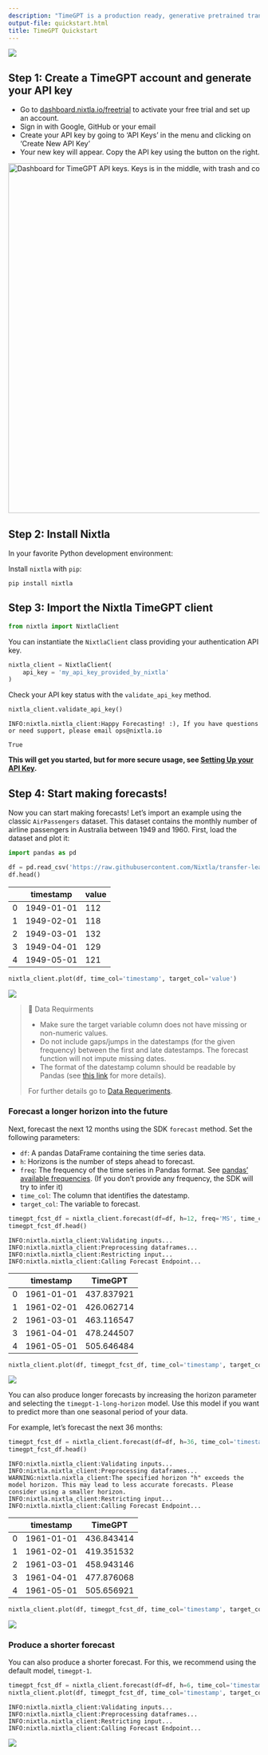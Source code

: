 ```yaml
---
description: "TimeGPT is a production ready, generative pretrained transformer for time series. It's capable of accurately predicting various domains such as retail, electricity, finance, and IoT with just a few lines of code \U0001F680."
output-file: quickstart.html
title: TimeGPT Quickstart
---
```



[![](https://colab.research.google.com/assets/colab-badge.svg)](https://colab.research.google.com/github/Nixtla/nixtla/blob/main/nbs/docs/getting-started/2_quickstart.ipynb)

## Step 1: Create a TimeGPT account and generate your API key

-   Go to
    [dashboard.nixtla.io/freetrial](https://dashboard.nixtla.io/freetrial)
    to activate your free trial and set up an account.
-   Sign in with Google, GitHub or your email
-   Create your API key by going to ‘API Keys’ in the menu and clicking
    on ‘Create New API Key’
-   Your new key will appear. Copy the API key using the button on the
    right.

<img src="https://github.com/Nixtla/nixtla/blob/main/nbs/img/dashboard.png?raw=true" alt="Dashboard for TimeGPT API keys. Keys is in the middle, with trash and copy buttons on the right." width="700" />

## Step 2: Install Nixtla

In your favorite Python development environment:

Install `nixtla` with `pip`:

```shell
pip install nixtla
```

## Step 3: Import the Nixtla TimeGPT client

```python
from nixtla import NixtlaClient
```

You can instantiate the `NixtlaClient` class providing your
authentication API key.

```python
nixtla_client = NixtlaClient(
    api_key = 'my_api_key_provided_by_nixtla'
)
```

Check your API key status with the `validate_api_key` method.

```python
nixtla_client.validate_api_key()
```

``` text
INFO:nixtla.nixtla_client:Happy Forecasting! :), If you have questions or need support, please email ops@nixtla.io
```

``` text
True
```

**This will get you started, but for more secure usage, see [Setting Up
your API
Key](https://docs.nixtla.io/docs/getting-started-setting_up_your_api_key).**

## Step 4: Start making forecasts!

Now you can start making forecasts! Let’s import an example using the
classic `AirPassengers` dataset. This dataset contains the monthly
number of airline passengers in Australia between 1949 and 1960. First,
load the dataset and plot it:

```python
import pandas as pd
```


```python
df = pd.read_csv('https://raw.githubusercontent.com/Nixtla/transfer-learning-time-series/main/datasets/air_passengers.csv')
df.head()
```

|     | timestamp  | value |
|-----|------------|-------|
| 0   | 1949-01-01 | 112   |
| 1   | 1949-02-01 | 118   |
| 2   | 1949-03-01 | 132   |
| 3   | 1949-04-01 | 129   |
| 4   | 1949-05-01 | 121   |

```python
nixtla_client.plot(df, time_col='timestamp', target_col='value')
```

![](/nixtla/docs/getting-started/2_quickstart_files/figure-markdown_strict/cell-8-output-1.png)

> 📘 Data Requirments
>
> -   Make sure the target variable column does not have missing or
>     non-numeric values.
> -   Do not include gaps/jumps in the datestamps (for the given
>     frequency) between the first and late datestamps. The forecast
>     function will not impute missing dates.
> -   The format of the datestamp column should be readable by Pandas
>     (see [this
>     link](https://pandas.pydata.org/docs/reference/api/pandas.to_datetime.html)
>     for more details).
>
> For further details go to [Data
> Requeriments](https://docs.nixtla.io/docs/getting-started-data_requirements).

### Forecast a longer horizon into the future

Next, forecast the next 12 months using the SDK `forecast` method. Set
the following parameters:

-   `df`: A pandas DataFrame containing the time series data.
-   `h`: Horizons is the number of steps ahead to forecast.
-   `freq`: The frequency of the time series in Pandas format. See
    [pandas’ available
    frequencies](https://pandas.pydata.org/pandas-docs/stable/user_guide/timeseries.html#offset-aliases).
    (If you don’t provide any frequency, the SDK will try to infer it)
-   `time_col`: The column that identifies the datestamp.
-   `target_col`: The variable to forecast.

```python
timegpt_fcst_df = nixtla_client.forecast(df=df, h=12, freq='MS', time_col='timestamp', target_col='value')
timegpt_fcst_df.head()
```

``` text
INFO:nixtla.nixtla_client:Validating inputs...
INFO:nixtla.nixtla_client:Preprocessing dataframes...
INFO:nixtla.nixtla_client:Restricting input...
INFO:nixtla.nixtla_client:Calling Forecast Endpoint...
```

|     | timestamp  | TimeGPT    |
|-----|------------|------------|
| 0   | 1961-01-01 | 437.837921 |
| 1   | 1961-02-01 | 426.062714 |
| 2   | 1961-03-01 | 463.116547 |
| 3   | 1961-04-01 | 478.244507 |
| 4   | 1961-05-01 | 505.646484 |

```python
nixtla_client.plot(df, timegpt_fcst_df, time_col='timestamp', target_col='value')
```

![](/nixtla/docs/getting-started/2_quickstart_files/figure-markdown_strict/cell-10-output-1.png)

You can also produce longer forecasts by increasing the horizon
parameter and selecting the `timegpt-1-long-horizon` model. Use this
model if you want to predict more than one seasonal period of your data.

For example, let’s forecast the next 36 months:

```python
timegpt_fcst_df = nixtla_client.forecast(df=df, h=36, time_col='timestamp', target_col='value', freq='MS', model='timegpt-1-long-horizon')
timegpt_fcst_df.head()
```

``` text
INFO:nixtla.nixtla_client:Validating inputs...
INFO:nixtla.nixtla_client:Preprocessing dataframes...
WARNING:nixtla.nixtla_client:The specified horizon "h" exceeds the model horizon. This may lead to less accurate forecasts. Please consider using a smaller horizon.
INFO:nixtla.nixtla_client:Restricting input...
INFO:nixtla.nixtla_client:Calling Forecast Endpoint...
```

|     | timestamp  | TimeGPT    |
|-----|------------|------------|
| 0   | 1961-01-01 | 436.843414 |
| 1   | 1961-02-01 | 419.351532 |
| 2   | 1961-03-01 | 458.943146 |
| 3   | 1961-04-01 | 477.876068 |
| 4   | 1961-05-01 | 505.656921 |

```python
nixtla_client.plot(df, timegpt_fcst_df, time_col='timestamp', target_col='value')
```

![](/nixtla/docs/getting-started/2_quickstart_files/figure-markdown_strict/cell-12-output-1.png)

### Produce a shorter forecast

You can also produce a shorter forecast. For this, we recommend using
the default model, `timegpt-1`.

```python
timegpt_fcst_df = nixtla_client.forecast(df=df, h=6, time_col='timestamp', target_col='value', freq='MS')
nixtla_client.plot(df, timegpt_fcst_df, time_col='timestamp', target_col='value')
```

``` text
INFO:nixtla.nixtla_client:Validating inputs...
INFO:nixtla.nixtla_client:Preprocessing dataframes...
INFO:nixtla.nixtla_client:Restricting input...
INFO:nixtla.nixtla_client:Calling Forecast Endpoint...
```

![](/nixtla/docs/getting-started/2_quickstart_files/figure-markdown_strict/cell-13-output-2.png)

